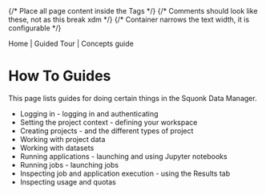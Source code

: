 

<Head>
  <title>Data Manager User Documentation - How To Guides</title>
</Head>

<Layout>
{/* Place all page content inside the <Layout /> Tags */}
{/* Comments should look like these, not <!-- --> as this break xdm */}
{/* Container narrows the text width, it is configurable */}
<Container>

<InternalLink href="/">Home</InternalLink> |
<InternalLink href="./guided-tour">Guided Tour</InternalLink> |
<InternalLink href="./concepts">Concepts guide</InternalLink>

# How To Guides

This page lists guides for doing certain things in the Squonk Data Manager.

* <InternalLink href="./how-to/login">Logging in</InternalLink> - logging in and authenticating
* <InternalLink href="./how-to/context">Setting the project context</InternalLink> - defining your workspace
* <InternalLink href="./how-to/create-project">Creating projects</InternalLink> - and the different types of project
* Working with project data
* Working with datasets
* <InternalLink href="/docs/how-to/applications">Running applications</InternalLink> - launching and using Jupyter notebooks
* <InternalLink href="/docs/how-to/jobs">Running jobs</InternalLink> - launching jobs
* <InternalLink href="./how-to/execution">Inspecting job and application execution</InternalLink> - using the Results tab
* Inspecting usage and quotas


</Container>
</Layout>
